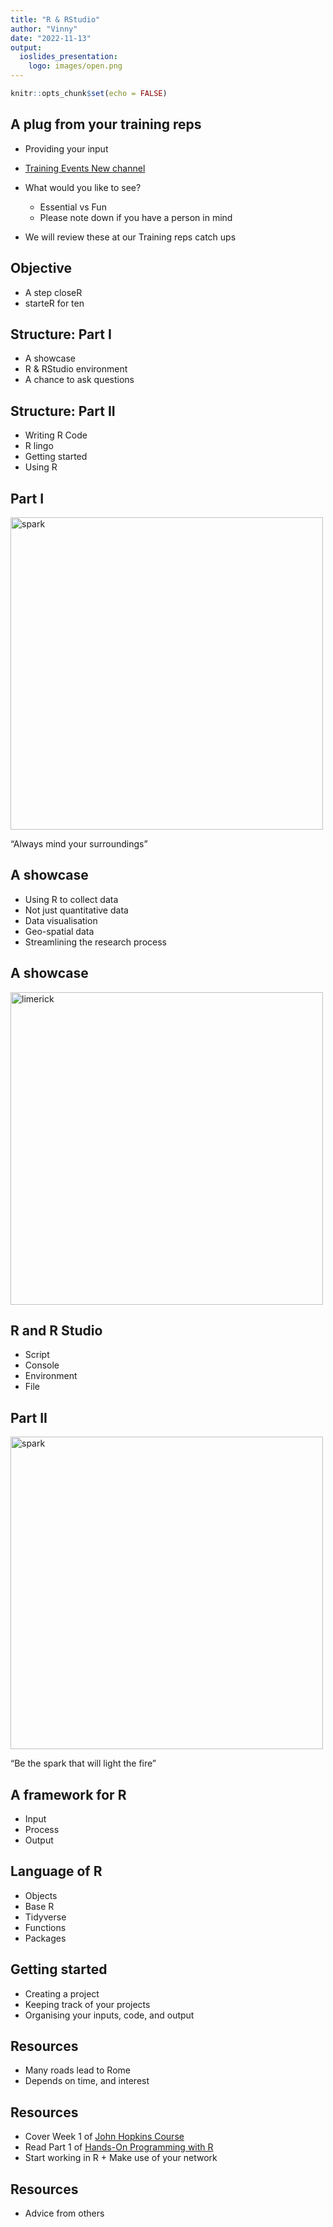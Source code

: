 ```yaml
---
title: "R & RStudio"
author: "Vinny"
date: "2022-11-13"
output:
  ioslides_presentation:
    logo: images/open.png
---
```


```r
knitr::opts_chunk$set(echo = FALSE)
```

## A plug from your training reps

- Providing your input  
- [Training Events New channel](https://teams.microsoft.com/l/entity/c738b607-88dd-4f16-aefe-6a824c65d25d/_djb2_msteams_prefix_4030233446?context=%7B%22subEntityId%22%3Anull%2C%22channelId%22%3A%2219%3A99d084a21ad2464799302589fb1160e3%40thread.tacv2%22%7D&groupId=7ffde96d-6798-4228-92b2-884b3a972525&tenantId=c72728f7-4cca-49fe-bc49-47ab02f7a930&allowXTenantAccess=false)  
- What would you like to see?  
    
    - Essential vs Fun  
    - Please note down if you have a person in mind  
- We will review these at our Training reps catch ups

## Objective

- A step closeR
- starteR for ten
  
## Structure: Part I

- A showcase  
- R & RStudio environment  
- A chance to ask questions
  
## Structure: Part II

- Writing R Code  
- R lingo  
- Getting started   
- Using R    

## Part I

<img src="images/batman.jpeg" alt="spark" width="500"/>

"Always mind your surroundings"

## A showcase

- Using R to collect data  
- Not just quantitative data  
- Data visualisation  
- Geo-spatial data  
- Streamlining the research process

## A showcase

<img src="images/limerick.jpeg" alt="limerick" width="500"/>  

## R and R Studio

- Script  
- Console  
- Environment  
- File

## Part II

<img src="images/spark.png" alt="spark" width="500"/>

"Be the spark that will light the fire"

## A framework for R

- Input  
- Process  
- Output  

## Language of R  

- Objects  
- Base R  
- Tidyverse  
- Functions  
- Packages  

## Getting started

- Creating a project  
- Keeping track of your projects  
- Organising your inputs, code, and output

## Resources

- Many roads lead to Rome  
- Depends on time, and interest  

## Resources

- Cover Week 1 of [John Hopkins Course](https://www.coursera.org/learn/r-programming#syllabus)  
- Read Part 1 of [Hands-On Programming with R](https://rstudio-education.github.io/hopr/index.html)  
- Start working in R + Make use of your network  

## Resources

- Advice from others